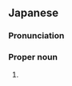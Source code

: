 ==Japanese==
{{ja-kanjitab|ゆ|か|り}}

===Pronunciation===
{{ja-pron|ゆかり}}

===Proper noun===
{{ja-pos|proper|ゆかり}}

# {{given name|female|lang=ja|sort=ゆかり}}